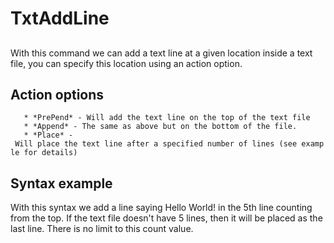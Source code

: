 = TxtAddLine =

== {{{TXTAddLine,<Filename>,<StringLine>,<Action>}}} ==

With this command we can add a text line at a given location inside a text file, you can specify this location using an action option.

== Action options ==

    * *PrePend* - Will add the text line on the top of the text file
    * *Append* - The same as above but on the bottom of the file.
    * *Place* - Will place the text line after a specified number of lines (see example for details)

== Syntax example ==

{{{TXTaddLine,C:\myFile.txt,Hello World!,place,5}}}

With this syntax we add a line saying Hello World! in the 5th line counting from the top. If the text file doesn't have 5 lines, then it will be placed as the last line. There is no limit to this count value.


